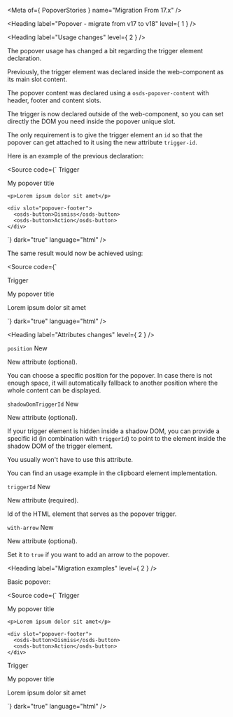 
<Meta of={ PopoverStories } name="Migration From 17.x" />

<Heading label="Popover - migrate from v17 to v18" level={ 1 } />

<Heading label="Usage changes" level={ 2 } />

The popover usage has changed a bit regarding the trigger element declaration.

Previously, the trigger element was declared inside the web-component as its main slot content.

The popover content was declared using a `osds-popover-content` with header, footer and content slots.

The trigger is now declared outside of the web-component, so you can set directly the DOM you need inside the popover unique slot.

The only requirement is to give the trigger element an `id` so that the popover can get attached to it using the new attribute `trigger-id`.

Here is an example of the previous declaration:

<Source code={`
<osds-popover>
  <span slot="popover-trigger">
    <osds-button>Trigger</osds-button>
  </span>

  <osds-popover-content>
    <p slot="popover-header">My popover title</p>

    <p>Lorem ipsum dolor sit amet</p>

    <div slot="popover-footer">
      <osds-button>Dismiss</osds-button>
      <osds-button>Action</osds-button>
    </div>
  </osds-popover-content>
</osds-popover>
`}
        dark="true"
        language="html" />

The same result would now be achieved using:

<Source code={`
<div id="popover-trigger">
  Trigger
</div>

<ods-popover trigger-id="popover-trigger">
  <p>My popover title</p>

  <p>Lorem ipsum dolor sit amet</p>

  <div>
    <ods-button label="Dismiss"></ods-button>
    <ods-button label="Action"></ods-button>
  </div>
</ods-popover>
`}
        dark="true"
        language="html" />

<Heading label="Attributes changes" level={ 2 } />

`position` <Badge color="success" size="sm">New</Badge>

New attribute (optional).

You can choose a specific position for the popover. In case there is not enough space, it will automatically fallback
to another position where the whole content can be displayed.

`shadowDomTriggerId` <Badge color="success" size="sm">New</Badge>

New attribute (optional).

If your trigger element is hidden inside a shadow DOM, you can provide a specific id (in combination with `triggerId`)
to point to the element inside the shadow DOM of the trigger element.

You usually won't have to use this attribute.

You can find an usage example in the clipboard element implementation.

`triggerId` <Badge color="success" size="sm">New</Badge>

New attribute (required).

Id of the HTML element that serves as the popover trigger.

`with-arrow` <Badge color="success" size="sm">New</Badge>

New attribute (optional).

Set it to `true` if you want to add an arrow to the popover.

<Heading label="Migration examples" level={ 2 } />

Basic popover:

<Source code={`
<osds-popover>
  <span slot="popover-trigger">
    <osds-button>Trigger</osds-button>
  </span>

  <osds-popover-content>
    <p slot="popover-header">My popover title</p>

    <p>Lorem ipsum dolor sit amet</p>

    <div slot="popover-footer">
      <osds-button>Dismiss</osds-button>
      <osds-button>Action</osds-button>
    </div>
  </osds-popover-content>
</osds-popover>

<!-- is now -->

<div id="popover-trigger">
  Trigger
</div>

<ods-popover trigger-id="popover-trigger">
  <p>My popover title</p>

  <p>Lorem ipsum dolor sit amet</p>

  <div>
    <ods-button label="Dismiss"></ods-button>
    <ods-button label="Action"></ods-button>
  </div>
</ods-popover>
`}
        dark="true"
        language="html" />
